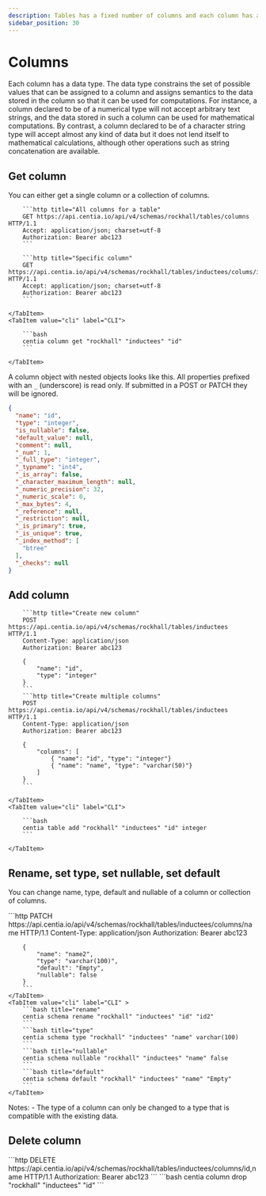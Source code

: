 ```yaml
---
description: Tables has a fixed number of columns and each column has a data type.
sidebar_position: 30
---
```



# Columns

Each column has a data type. The data type constrains the set of possible values that can be assigned to a column and
assigns semantics to the data stored in the column so that it can be used for computations. For instance, a column
declared to be of a numerical type will not accept arbitrary text strings, and the data stored in such a column can be
used for mathematical computations. By contrast, a column declared to be of a character string type will accept almost
any kind of data but it does not lend itself to mathematical calculations, although other operations such as string
concatenation are available.

## Get column

You can either get a single column or a collection of columns.

<Tabs>
    <TabItem value="http" label="HTTP" default>

        ```http title="All columns for a table"
        GET https://api.centia.io/api/v4/schemas/rockhall/tables/columns HTTP/1.1
        Accept: application/json; charset=utf-8
        Authorization: Bearer abc123
        ```

        ```http title="Specific column"
        GET https://api.centia.io/api/v4/schemas/rockhall/tables/inductees/colums/id HTTP/1.1
        Accept: application/json; charset=utf-8
        Authorization: Bearer abc123
        ```

    </TabItem>
    <TabItem value="cli" label="CLI">

        ```bash
        centia column get "rockhall" "inductees" "id"
        ```

    </TabItem>
</Tabs>

A column object with nested objects looks like this. All properties prefixed with an `_` (underscore) is read only.
If submitted in a POST or PATCH they will be ignored.

```json
{
  "name": "id",
  "type": "integer",
  "is_nullable": false,
  "default_value": null,
  "comment": null,
  "_num": 1,
  "_full_type": "integer",
  "_typname": "int4",
  "_is_array": false,
  "_character_maximum_length": null,
  "_numeric_precision": 32,
  "_numeric_scale": 0,
  "_max_bytes": 4,
  "_reference": null,
  "_restriction": null,
  "_is_primary": true,
  "_is_unique": true,
  "_index_method": [
    "btree"
  ],
  "_checks": null
}
```

## Add column

<Tabs>
    <TabItem value="http" label="HTTP">

        ```http title="Create new column"
        POST https://api.centia.io/api/v4/schemas/rockhall/tables/inductees HTTP/1.1
        Content-Type: application/json
        Authorization: Bearer abc123

        {
            "name": "id",
            "type": "integer"
        }
        ```
        ```http title="Create multiple columns"
        POST https://api.centia.io/api/v4/schemas/rockhall/tables/inductees HTTP/1.1
        Content-Type: application/json
        Authorization: Bearer abc123

        {
            "columns": [
                { "name": "id", "type": "integer"}
                { "name": "name", "type": "varchar(50)"}
            ]
        }
        ```

    </TabItem>
    <TabItem value="cli" label="CLI">

        ```bash
        centia table add "rockhall" "inductees" "id" integer
        ```

    </TabItem>
</Tabs>

## Rename, set type, set nullable, set default

You can change name, type, default and nullable of a column or collection of columns.

<Tabs>
    <TabItem value="http" label="HTTP">
        ```http
        PATCH https://api.centia.io/api/v4/schemas/rockhall/tables/inductees/columns/name HTTP/1.1
        Content-Type: application/json
        Authorization: Bearer abc123

        {
            "name": "name2",
            "type": "varchar(100)",
            "default": "Empty",
            "nullable": false
        }
        ```
    </TabItem>
    <TabItem value="cli" label="CLI" >
        ```bash title="rename"
        centia schema rename "rockhall" "inductees" "id" "id2"
        ```
        ```bash title="type"
        centia schema type "rockhall" "inductees" "name" varchar(100)
        ```
        ```bash title="nullable"
        centia schema nullable "rockhall" "inductees" "name" false
        ```
        ```bash title="default"
        centia schema default "rockhall" "inductees" "name" "Empty"
        ```
    </TabItem>
</Tabs>

Notes:
    - The type of a column can only be changed to a type that is compatible with the existing data.

## Delete column

<Tabs>
    <TabItem value="http" label="HTTP">
        ```http
        DELETE https://api.centia.io/api/v4/schemas/rockhall/tables/inductees/columns/id,name HTTP/1.1
        Authorization: Bearer abc123
        ```
    </TabItem>
    <TabItem value="cli" label="CLI">
        ```bash
        centia column drop "rockhall" "inductees" "id"
        ```
    </TabItem>
</Tabs>
